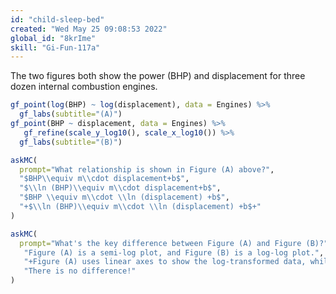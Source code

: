 ```yaml
---
id: "child-sleep-bed"
created: "Wed May 25 09:08:53 2022"
global_id: "8krIme"
skill: "Gi-Fun-117a"
---
```


The two figures both show the power (BHP) and displacement for three dozen internal combustion engines.

```r
gf_point(log(BHP) ~ log(displacement), data = Engines) %>%
  gf_labs(subtitle="(A)")
gf_point(BHP ~ displacement, data = Engines) %>%
   gf_refine(scale_y_log10(), scale_x_log10()) %>%
  gf_labs(subtitle="(B)")
```

```r
askMC(
  prompt="What relationship is shown in Figure (A) above?",
  "$BHP\\equiv m\\cdot displacement+b$",
  "$\\ln (BHP)\\equiv m\\cdot displacement+b$",
  "$BHP \\equiv m\\cdot \\ln (displacement) +b$",
  "+$\\ln (BHP)\\equiv m\\cdot \\ln (displacement) +b$+"
) 
```

```r
askMC(
  prompt="What's the key difference between Figure (A) and Figure (B)?",
   "Figure (A) is a semi-log plot, and Figure (B) is a log-log plot.",
   "+Figure (A) uses linear axes to show the log-transformed data, while Figure (B) uses log-log to show the original data.+",
   "There is no difference!"
)
```


